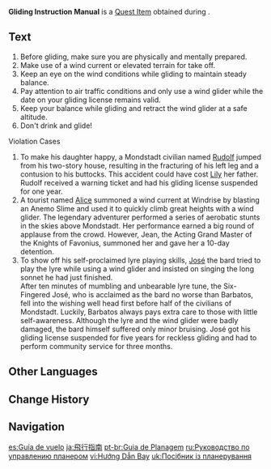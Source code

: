 {{Book Infobox
|id          = 100236
|image       = Book Gliding Manual.png
|type        = Quest Items
|quality     = 0
|region_lore = Mondstadt
|region_location = Mondstadt
|description = A guidebook for the ones new to using wind gliders. It also serves as a mandatory reading material to get a gliding license in Mondstadt. It contains all the necessary info any user must know.
|source1     = [[Outrider Style]] Quest
}}
'''Gliding Instruction Manual''' is a [[Quest Item]] obtained during {{Quest|Outrider Style}}.

==Text==
# Before gliding, make sure you are physically and mentally prepared.
# Make use of a wind current or elevated terrain for take off.
# Keep an eye on the wind conditions while gliding to maintain steady balance.
# Pay attention to air traffic conditions and only use a wind glider while the date on your gliding license remains valid.
# Keep your balance while gliding and retract the wind glider at a safe altitude.
# Don't drink and glide!

;Violation Cases
# To make his daughter happy, a Mondstadt civilian named [[Rudolf]] jumped from his two-story house, resulting in the fracturing of his left leg and a contusion to his buttocks. This accident could have cost [[Lily]] her father. Rudolf received a warning ticket and had his gliding license suspended for one year.
# A tourist named [[Alice]] summoned a wind current at Windrise by blasting an Anemo Slime and used it to quickly climb great heights with a wind glider. The legendary adventurer performed a series of aerobatic stunts in the skies above Mondstadt. Her performance earned a big round of applause from the crowd. However, Jean, the Acting Grand Master of the Knights of Favonius, summoned her and gave her a 10-day detention.
# To show off his self-proclaimed lyre playing skills, [[Six-Fingered José|José]] the bard tried to play the lyre while using a wind glider and insisted on singing the long sonnet he had just finished.<br>After ten minutes of mumbling and unbearable lyre tune, the Six-Fingered José, who is acclaimed as the bard no worse than Barbatos, fell into the wishing well head first before half of the civilians of Mondstadt. Luckily, Barbatos always pays extra care to those with little self-awareness. Although the lyre and the wind glider were badly damaged, the bard himself suffered only minor bruising. José got his gliding license suspended for five years for reckless gliding and had to perform community service for three months.

==Other Languages==
{{Other Languages
|en      = Gliding Instruction Manual
|zhs     = 飞行指南
|zhs_rm  = Fēixíng Zhǐnán
|zht     = 飛行指南
|zht_rm  = Fēixíng Zhǐnán
|zh_tl   = 
|ja      = 飛行指南
|ja_rm   = Hikou Shinan
|ja_tl   = 
|ko      = 비행 가이드
|ko_tl   = Flying Guide
|es      = Guía de vuelo
|es_tl   = Flight Guide
|fr      = Guide de planage
|fr_tl   = Gliding Guide
|ru      = Руководство по управлению планером
|ru_tl   = 
|th      = คู่มือแนะนำการร่อนเวหา
|th_rm   = 
|th_tl   = 
|vi      = Hướng Dẫn Bay
|vi_tl   = 
|de      = Flugratgeber
|de_tl   = Flight Guide
|id      = Panduan Meluncur
|id_tl   = Gliding Manual
|pt      = Guia de Planagem
|pt_tl   = 
|tr      = Uçuş Rehberi
|tr_tl   = Flight Guide
|it      = Manuale di volo a vela
|it_tl   = 
}}

==Change History==
{{Change History|1.0}}

==Navigation==
{{Book Navbox|Mondstadt}}

[[es:Guía de vuelo]]
[[ja:飛行指南]]
[[pt-br:Guia de Planagem]]
[[ru:Руководство по управлению планером]]
[[vi:Hướng Dẫn Bay]]
[[uk:Посібник із планерування]]